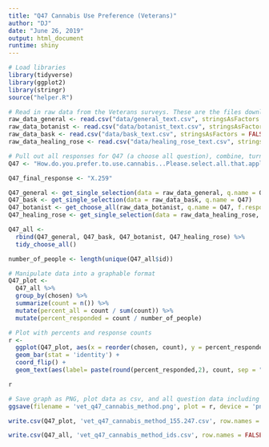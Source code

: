 ```yaml
---
title: "Q47 Cannabis Use Preference (Veterans)"
author: "DJ"
date: "June 26, 2019"
output: html_document
runtime: shiny
---
```


```r
# Load libraries
library(tidyverse)
library(ggplot2)
library(stringr)
source("helper.R")
```

```r
# Read in raw data from the Veterans surveys. These are the files downloaded from survey monkey saved as a .csv
raw_data_general <- read.csv("data/general_text.csv", stringsAsFactors = FALSE)
raw_data_botanist <- read.csv("data/botanist_text.csv", stringsAsFactors = FALSE)
raw_data_bask <- read.csv("data/bask_text.csv", stringsAsFactors = FALSE)
raw_data_healing_rose <- read.csv("data/healing_rose_text.csv", stringsAsFactors = FALSE)
```

```r
# Pull out all responses for Q47 (a choose all question), combine, turn into a tidy data format for further processing then determine 'question n'
Q47 <- "How.do.you.prefer.to.use.cannabis...Please.select.all.that.apply."

Q47_final_response <- "X.259"

Q47_general <- get_single_selection(data = raw_data_general, q.name = Q47)
Q47_bask <- get_single_selection(data = raw_data_bask, q.name = Q47)
Q47_botanist <- get_choose_all(raw_data_botanist, q.name = Q47, f.response = Q47_final_response)
Q47_healing_rose <- get_single_selection(data = raw_data_healing_rose, q.name = Q47)

Q47_all <- 
  rbind(Q47_general, Q47_bask, Q47_botanist, Q47_healing_rose) %>%
  tidy_choose_all()

number_of_people <- length(unique(Q47_all$id))
```

```r
# Manipulate data into a graphable format
Q47_plot <-
  Q47_all %>%
  group_by(chosen) %>%
  summarize(count = n()) %>%
  mutate(percent_all = count / sum(count)) %>%
  mutate(percent_responded = count / number_of_people)
```

```r
# Plot with percents and response counts
r <- 
  ggplot(Q47_plot, aes(x = reorder(chosen, count), y = percent_responded)) +
  geom_bar(stat = 'identity') +
  coord_flip() +
  geom_text(aes(label= paste(round(percent_responded,2), count, sep = "***")))

r
```

```r
# Save graph as PNG, plot data as csv, and all question data including response IDs as csv (save question n and N at end of plot file as "_x.x")
ggsave(filename = 'vet_q47_cannabis_method.png', plot = r, device = 'png')

write.csv(Q47_plot, 'vet_q47_cannabis_method_155.247.csv', row.names = FALSE)

write.csv(Q47_all, 'vet_q47_cannabis_method_ids.csv', row.names = FALSE)
```
